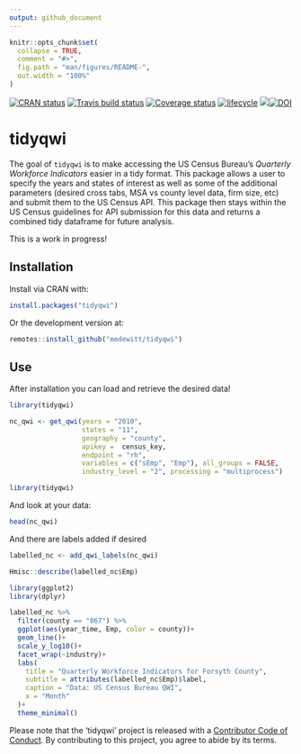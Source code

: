 ```yaml
---
output: github_document
---
```


<!-- README.md is generated from README.Rmd. Please edit that file -->

```r
knitr::opts_chunk$set(
  collapse = TRUE,
  comment = "#>",
  fig.path = "man/figures/README-",
  out.width = "100%"
)
```

<!-- badges here -->

[![CRAN status](https://www.r-pkg.org/badges/version/tidyqwi)](https://cran.r-project.org/package=tidyqwi)
[![Travis build status](https://travis-ci.org/medewitt/tidyqwi.svg?branch=master)](https://travis-ci.org/medewitt/tidyqwi) [![Coverage status](https://codecov.io/gh/medewitt/tidyqwi/branch/master/graph/badge.svg)](https://codecov.io/github/medewitt/tidyqwi?branch=master) [![lifecycle](https://img.shields.io/badge/lifecycle-experimental-orange.svg)](https://www.tidyverse.org/lifecycle/#experimental) [![](https://cranlogs.r-pkg.org/badges/tidyqwi)](https://cran.r-project.org/package=tidyqwi)[![DOI](http://joss.theoj.org/papers/10.21105/joss.01462/status.svg)](https://doi.org/10.21105/joss.01462)

<!-- end badges -->

# tidyqwi

The goal of `tidyqwi` is to make accessing the US Census Bureau's _Quarterly Workforce Indicators_ easier in a tidy format. This package allows a user to specify the years and states of interest as well as some of the additional parameters (desired cross tabs, MSA vs county level data, firm size, etc) and submit them to the US Census API. This package then stays within the US Census guidelines for API submission for this data and returns a combined tidy dataframe for future analysis.

This is a work in progress!

## Installation

Install via CRAN with:

```r
install.packages("tidyqwi")
```

Or the development version at:

```r
remotes::install_github("medewitt/tidyqwi")
```

## Use

After installation you can load and retrieve the desired data!

```r
library(tidyqwi)

nc_qwi <- get_qwi(years = "2010", 
                  states = "11", 
                  geography = "county", 
                  apikey =  census_key, 
                  endpoint = "rh",
                  variables = c("sEmp", "Emp"), all_groups = FALSE,
                  industry_level = "2", processing = "multiprocess")

```

```r
library(tidyqwi)

```


And look at your data:

```r
head(nc_qwi)
```

And there are labels added if desired

```r
labelled_nc <- add_qwi_labels(nc_qwi)
```


```r
Hmisc::describe(labelled_nc$Emp)
```

```r
library(ggplot2)
library(dplyr)

labelled_nc %>%
  filter(county == "067") %>% 
  ggplot(aes(year_time, Emp, color = county))+
  geom_line()+
  scale_y_log10()+
  facet_wrap(~industry)+
  labs(
    title = "Quarterly Workforce Indicators for Forsyth County",
    subtitle = attributes(labelled_nc$Emp)$label,
    caption = "Data: US Census Bureau QWI",
    x = "Month"
  )+
  theme_minimal()

```


Please note that the 'tidyqwi' project is released with a [Contributor Code of Conduct](https://github.com/medewitt/tidyqwi/blob/master/CODE_OF_CONDUCT.md). By contributing to this project, you agree to abide by its terms.
